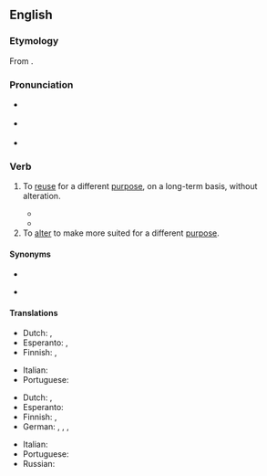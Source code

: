 ==English==
{{was wotd|2011|June|6}}

===Etymology===
From {{prefix|en|re|purpose}}.

===Pronunciation===
* {{a|GenAm}} {{IPA|en|/ɹiːˈpɝ.pəs/}}
* {{a|RP}} {{IPA|en|/ɹiːˈpɜː.pəs/}}
* {{audio|en|en-au-repurpose.ogg|Audio (AU)}}

===Verb===
{{en-verb}}

# To [[reuse]] for a different [[purpose]], on a long-term basis, without alteration.
#: {{ux|en|The town common was '''repurposed''' as a practice field.}}
#* {{quote-journal|en|date=2019 October 23|journal=Rail|page=68, photo caption|text=Looking north towards Moorgate, through the new tunnel being built at [[Bank]] for southbound [[Northern]] Line services. More than half a mile of new tunnels have been excavated, producing nearly 200,000 tonnes of material which is being '''repurposed''' as building material in [[Dartford]].}}
#* {{quote-journal|en|December 13 2021|Molly Ball, Jeffrey Kluger and Alejandro de la Garza|Elon Musk: Person of the Year 2021|Time Magazine|url=https://time.com/person-of-the-year-2021-elon-musk/|text=Tesla has '''repurposed''' the lightweight, energy-dense cells that power its cars for huge grid-scale batteries that provide essential backup for renewables.}}
# To [[alter]] to make more suited for a different [[purpose]].
#: {{ux|en|The church was '''repurposed''' as a nightclub by lighting changes and removing the pews, but it never opened.}}

====Synonyms====
* {{sense|reuse}}
* {{sense|alter}} {{l|en|remodel}}

====Translations====
{{trans-top|reuse without alteration}}
* Dutch: {{t+|nl|hergebruiken}}, {{t+|nl|inzetten}}
* Esperanto: {{t|eo|aliuzi}}, {{t|eo|reutiligi}}
* Finnish: {{t+|fi|kierrättää}}, {{t|fi|ottaa parempaan käyttöön}}
{{trans-mid}}
* Italian: {{t|it|riutilizzare}}
* Portuguese: {{t+|pt|reutilizar}}
{{trans-bottom}}

{{trans-top|alter}}
* Dutch: {{t|nl|herbestemmen}}, {{t+|nl|aanpassen}}
* Esperanto: {{t|eo|aliutiligi}}
* Finnish: {{t+|fi|muuntaa}}, {{t+|fi|muuttaa}}
* German: {{t+|de|umändern}}, {{t+|de|abändern}}, {{t+|de|umwandeln}}, {{t+|de|abwandeln}}
{{trans-mid}}
* Italian: {{t+|it|convertire}}
* Portuguese: {{t+|pt|adaptar}}
* Russian: {{qualifier|somewhat}} {{t+|ru|перенацелить|tr=}}
{{trans-bottom}}